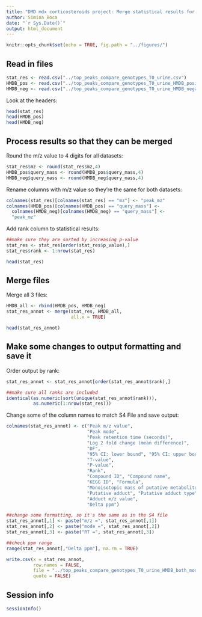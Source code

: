```yaml
---
title: "DMD mdx corticosteroids project: Merge statistical results for top peaks with HMDB annotations"
author: Simina Boca
date: "`r Sys.Date()`"
output: html_document
---
```


```r
knitr::opts_chunk$set(echo = TRUE, fig.path = "../figures/")
```

## Read in files

```r
stat_res <- read.csv("../top_peaks_compare_genotypes_T0_urine.csv")
HMDB_pos <- read.csv("../top_peaks_compare_genotypes_T0_urine_HMDB_positive.csv")
HMDB_neg <- read.csv("../top_peaks_compare_genotypes_T0_urine_HMDB_negative.csv")
```

Look at the headers:

```r
head(stat_res)
head(HMDB_pos)
head(HMDB_neg)
```

## Process results so that they can be merged

Round the m/z value to 4 digits for all datasets:

```r
stat_res$mz <- round(stat_res$mz,4)
HMDB_pos$query_mass <- round(HMDB_pos$query_mass,4)
HMDB_neg$query_mass <- round(HMDB_neg$query_mass,4)
```

Rename columns with m/z value so they're the same for both datasets:

```r
colnames(stat_res)[colnames(stat_res) == "mz"] <- "peak_mz"
colnames(HMDB_pos)[colnames(HMDB_pos) == "query_mass"] <- 
  colnames(HMDB_neg)[colnames(HMDB_neg) == "query_mass"] <- 
  "peak_mz"
```

Add rank column to statistical results:

```r
##make sure they are sorted by increasing p-value
stat_res <- stat_res[order(stat_res$p_value),]
stat_res$rank <- 1:nrow(stat_res)

head(stat_res)
```

## Merge files

Merge all 3 files:

```r
HMDB_all <- rbind(HMDB_pos, HMDB_neg)
stat_res_annot <- merge(stat_res, HMDB_all,
                        all.x = TRUE)

head(stat_res_annot)
```

## Make some changes to output formatting and save it

Order output by rank:

```r
stat_res_annot <- stat_res_annot[order(stat_res_annot$rank),]

##make sure all ranks are included
identical(as.numeric(sort(unique(stat_res_annot$rank))),
          as.numeric(1:nrow(stat_res)))
```

Change some of the column names to match S4 File and save output:

```r
colnames(stat_res_annot) <- c("Peak m/z value",
                              "Peak mode",
                              "Peak retention time (seconds)",
                              "Log 2 fold change (mean difference)",
                              "DF",
                              "95% CI: lower bound", "95% CI: upper bound",
                              "T-value",
                              "P-value",
                              "Rank",
                              "Compound ID", "Compound name",
                              "KEGG ID", "Formula",
                              "Monoisotopic mass of putative metabolite",
                              "Putative adduct", "Putative adduct type",
                              "Adduct m/z value",
                              "Delta ppm")

##change some formatting, so it's the same as in the S4 file
stat_res_annot[,1] <- paste("m/z =", stat_res_annot[,1])
stat_res_annot[,2] <- paste("mode =", stat_res_annot[,2])
stat_res_annot[,3] <- paste("RT =", stat_res_annot[,3])

##check ppm range
range(stat_res_annot[,"Delta ppm"], na.rm = TRUE)

write.csv(x = stat_res_annot,
          row.names = FALSE,
          file = "../top_peaks_compare_genotypes_T0_urine_HMDB_both_modes.csv",
          quote = FALSE)
```

## Session info

```r
sessionInfo()
```
